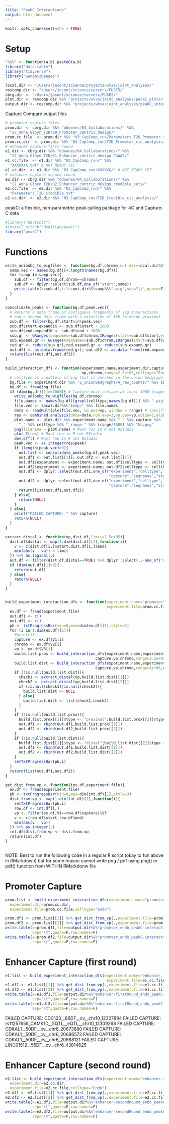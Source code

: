 ```yaml
---
title: "PeakC Interactions"
output: html_document
---
```


```r
knitr::opts_chunk$set(echo = TRUE)
```

# Setup 

```r

"%&%" <- function(a,b) paste0(a,b)
library("data.table")
library("tidyverse")
library("GenomicRanges")

local.dir <- "/Users/jasont/science/projects/wtsa/joint_analyses/"
rescomp.dir <- "/Users/jasont/science/servers/FUSE5/"
cbrg.dir <- "/Users/jasont/science/servers/FUSE2/"
plot.dir <- rescomp.dir %&% "projects/wtsa/joint_analyses/peakC_plots/"
output.dir <- rescomp.dir %&% "projects/wtsa/joint_analyses/peakC_interactions/"

```

Capture Compare output files 

```r
# promoter capture files 
prom.dir <- cbrg.dir %&% "ddownes/04_Collaborations/" %&%
  "27_Anna_Gloyn_T2D/00_Promoter_centric_design/"
prom.cc.file  <- prom.dir %&% "03_CapComp_run/Parameters_T2D_Promoter.txt"
prom.cc.dir  <- prom.dir %&% "03_CapComp_run/T2D_Promoter_cis_analysis/"
# enhancer capture first round  
e1.dir <- cbrg.dir %&% "ddownes/04_Collaborations/" %&%
  "27_Anna_Gloyn_T2D/01_Enhancer_centric_design_FGWAS/"
e1.cc.file  <- e1.dir %&% "03_CapComp_run/" %&%
  "XXXXXXX.txt" # NOT READY YET 
e1.cc.dir  <- e1.dir %&% "03_CapComp_run/XXXXXX/" # NOT READY YET 
# enhancer capture second round  
e2.dir <- cbrg.dir %&% "ddownes/04_Collaborations/" %&%
  "27_Anna_Gloyn_T2D/02_Enhancer_centric_design_credible_sets/"
e2.cc.file  <- e2.dir %&% "03_CapComp_run/" %&%
  "Parameters_T2D_Credible.txt"
e2.cc.dir  <- e2.dir %&% "03_CapComp_run/T2D_Credible_cis_analysis/"

```

peakC: a flexible, non-parametric peak calling package for 4C and Capture-C data

```r
#library("devtools")
#install_github("deWitLab/peakC")
library("peakC")

```


# Functions

```r

write_unionbg_to_wigfiles <- function(bg.df,chromo,out.dir=local.dir%&%"temp/"){
  samp.vec <- names(bg.df)[4:length(names(bg.df))]
  for (samp in samp.vec){
    sub.df <- filter(bg.df,chrom==chromo)
    sub.df <- dplyr::select(sub.df,one_of("start",samp)) 
    write.table(x=sub.df,file=out.dir%&%samp%&%".wig",sep="\t",quote=F,row.names = F,col.names = F)
  }
}

consolidate_peaks <- function(bg.df,peak.vec){
  # Returns a data frame of contiguous fragments of sig interactions 
  # and a second data frame with a extention of 1Kb to merge proximal interaction 
  sub.df <- filter(bg.df,start%in%peak.vec)
  sub.df$start.expand1K <- sub.df$start - 1000
  sub.df$end.expand1K <- sub.df$end + 1000
  sub.gr <- GRanges(seqnames=sub.df$chrom,IRanges(start=sub.df$start,end=sub.df$end))
  sub.expand.gr <- GRanges(seqnames=sub.df$chrom,IRanges(start=sub.df$start.expand1K,end=sub.df$end.expand1K))
  red.gr <- reduce(sub.gr);red.expand.gr <- reduce(sub.expand.gr)
  out.df1 <- as.data.frame(red.gr); out.df2 <- as.data.frame(red.expand.gr)
  return(list(out.df1,out.df2))
}

build_interaction_dfs <- function(experiment.name,experiment.dir,capture,
                                  vp,chromo,range=2.5e+05,celltype="Endo"){
  # celltype is a pattern string that is checked in the union bedgraph file used for extraction
  bg.file <- experiment.dir %&% "2_unionBedgraphs/A_raw_counts/" %&% capture %&% "_raw.unionbdg"
  bg.df <- fread(bg.file)  
  if (dim(bg.df)[1]>=1000){ # Capture must contain at least 1000 fragments in unionbedgraph 
    write_unionbg_to_wigfiles(bg.df,chromo)
    file.names <- names(bg.df)[grepl(celltype,names(bg.df))] %&% ".wig"
    file.vec <- local.dir%&%"temp/" %&% file.names 
    data <- readMultiple(file.vec, vp.pos=vp, window = range) # specified range 
    res <- combined.analysis(data=data,num.exp=3,vp.pos=vp,wSize=5,alphaFDR=0.05)
    plot.name <- plot.dir %&% experiment.name %&% "_" %&% capture %&% 
      "_" %&% celltype %&% "_range-" %&% (range/1000) %&% "kb.png"
    png(filename = plot.name) # Must run in R not RStudio 
    plot_C(res) # Must run in R not RStudio
    dev.off() # Must run in R not RStudio
    peak.vec <- as.integer(res$peak)
    if (length(peak.vec)>0){
      out.list <- consolidate_peaks(bg.df,peak.vec)
      out.df1 <- out.list[[1]]; out.df2 <- out.list[[2]]
      out.df1$experiment <- experiment.name; out.df1$celltype <- celltype; out.df1$capture <- capture
      out.df2$experiment <- experiment.name; out.df2$celltype <- celltype; out.df2$capture <- capture
      out.df1 <- dplyr::select(out.df1,one_of("experiment","celltype",
                                              "capture","seqnames","start","end","width"))
      out.df2 <- dplyr::select(out.df2,one_of("experiment","celltype",
                                              "capture","seqnames","start","end","width"))
      return(list(out.df1,out.df2))    
    } else{
      return(NULL)
    }    
  } else{
    print("FAILED CAPTURE: " %&% capture)
    return(NULL)
  }
}

```


```r

extract_distal <- function(vp,dist.df,limit=2.5e+05){
  dist.df$distal <- map(1:dim(dist.df)[1],function(i){
    v <- c(dist.df[i,]$start,dist.df[i,]$end)
    min(abs(v - vp)) > limit
  }) %>% as.logical(.)
  out.df <- filter(dist.df,distal==TRUE) %>% dplyr::select(.,-one_of("distal"))
  if (dim(out.df)[1]>0){
    return(out.df)    
  } else{
    return(NULL)
  }
}


build_experiment_interaction_dfs <- function(experiment.name="promoter",experiment.dir=prom.cc.dir,
                                             experiment.file=prom.cc.file,celltype="Endo"){
  ex.df <- fread(experiment.file)
  out.df1 <- c()
  out.df2 <- c()
  pb <- txtProgressBar(min=0,max=dim(ex.df)[1],style=3)
  for (i in 1:dim(ex.df)[1]){
    #print(i)
    capture <- ex.df$V1[i]
    chromo <- ex.df$V2[i]
    vp <- ex.df$V3[i]
    build.list.prox <- build_interaction_dfs(experiment.name,experiment.dir,
                                        capture,vp,chromo,range=2.5e+05,celltype)
    build.list.dist <- build_interaction_dfs(experiment.name,experiment.dir,
                                        capture,vp,chromo,range=1e+06,celltype)
    if (!is.null(build.list.dist)){
      check1 <- extract_distal(vp,build.list.dist[[1]])
      check2 <- extract_distal(vp,build.list.dist[[2]])
      if (is.null(check1)|is.null(check2)){
        build.list.dist <- NULL
      } else{
        build.list.dist <- list(check1,check2)
      }      
    }
    if (!is.null(build.list.prox)){
      build.list.prox[[1]]$type <- "proximal";build.list.prox[[2]]$type <- "proximal"
      out.df1 <- rbind(out.df1,build.list.prox[[1]])
      out.df2 <- rbind(out.df2,build.list.prox[[2]]) 
    }
    if (!is.null(build.list.dist)){
      build.list.dist[[1]]$type <- "distal";build.list.dist[[2]]$type <- "distal"
      out.df1 <- rbind(out.df1,build.list.dist[[1]])
      out.df2 <- rbind(out.df2,build.list.dist[[2]]) 
    }
    setTxtProgressBar(pb,i)
  }
  return(list(out.df1,out.df2))
}

get_dist_from_vp <- function(int.df,experiment.file){
  ex.df <- fread(experiment.file)
  pb <- txtProgressBar(min=0,max=dim(int.df)[1],style=3)
  dist.from.vp <- map(1:dim(int.df)[1],function(i){
    setTxtProgressBar(pb,i)
    row.df <- int.df[i,]
    vp <- filter(ex.df,V1==row.df$capture)$V3
    v <- c(row.df$start,row.df$end)
    min(abs(v - vp))    
  }) %>% as.integer(.)
  int.df$dist.from.vp <- dist.from.vp
  return(int.df)
}



```

NOTE: Best to run the following code in a regular R script (okay to fun above in RMarkdown) but for some reason cannot write png / pdf using png() or pdf() function from WITHIN RMarkdonw file 

# Promoter Capture 

```r

prom.list <- build_experiment_interaction_dfs(experiment.name="promoter",
  experiment.dir=prom.cc.dir,                                 
  experiment.file=prom.cc.file,celltype="Endo")

prom.df1 <- prom.list[[1]] %>% get_dist_from_vp(.,experiment.file=prom.cc.file)
prom.df2 <- prom.list[[2]] %>% get_dist_from_vp(.,experiment.file=prom.cc.file)
write.table(x=prom.df1,file=output.dir%&%"promoter_endo_peakC-interactions.txt",
            sep="\t",quote=F,row.names=F)
write.table(x=prom.df2,file=output.dir%&%"promoter_endo_peakC-interactions_merge1K.txt",
            sep="\t",quote=F,row.names=F)

```

# Enhancer Capture (first round)

```r

e1.list <- build_experiment_interaction_dfs(experiment.name="enhancer.1st",experiment.dir=e1.cc.dir,
                                             experiment.file=e1.cc.file,celltype="Endo")
e1.df1 <- e1.list[[1]] %>% get_dist_from_vp(.,experiment.file=e1.cc.file)
e1.df2 <- e1.list[[2]] %>% get_dist_from_vp(.,experiment.file=e1.cc.file)
write.table(x=e1.df1,file=output.dir%&%"enhancer-firstRound_endo_peakC-interactions.txt",
            sep="\t",quote=F,row.names=F)
write.table(x=e1.df2,file=output.dir%&%"enhancer-firstRound_endo_peakC-interactions_merge1K.txt",
            sep="\t",quote=F,row.names=F)

```


FAILED CAPTURE: CDC123__86DF__cv__chr10_12307894
FAILED CAPTURE: rs11257658_CAMK1D__5QTL__eQTL__chr10_12309268
FAILED CAPTURE: CDKAL1__50DF__cv__chr6_20673880
FAILED CAPTURE: CDKAL1__50DF__cv__chr6_20686573
FAILED CAPTURE: CDKAL1__50DF__cv__chr6_20688121
FAILED CAPTURE: LINC01512__55DF__cv__chr6_43814625


# Enhancer Capture (second round)

```r

e2.list <- build_experiment_interaction_dfs(experiment.name="enhancer.2nd",
  experiment.dir=e2.cc.dir,
  experiment.file=e2.cc.file,celltype="Endo")
e2.df1 <- e2.list[[1]] %>% get_dist_from_vp(.,experiment.file=e2.cc.file)
e2.df2 <- e2.list[[2]] %>% get_dist_from_vp(.,experiment.file=e2.cc.file)
write.table(x=e2.df1,file=output.dir%&%"enhancer-secondRound_endo_peakC-interactions.txt",
            sep="\t",quote=F,row.names=F)
write.table(x=e2.df2,file=output.dir%&%"enhancer-secondRound_endo_peakC-interactions_merge1K.txt",
            sep="\t",quote=F,row.names=F)

```



